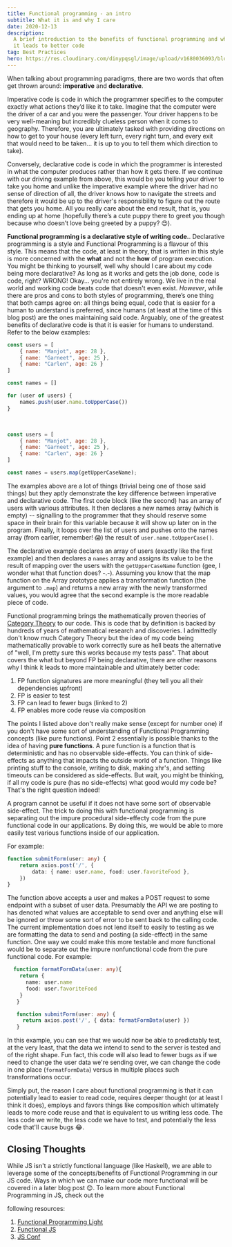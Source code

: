 ```yaml
---
title: Functional programming - an intro
subtitle: What it is and why I care
date: 2020-12-13
description:
  A brief introduction to the benefits of functional programming and why I think
  it leads to better code
tag: Best Practices
hero: https://res.cloudinary.com/dinypqsgl/image/upload/v1680036093/blog/canvas_rbgvpe.jpg
---
```


<CloudinaryHeroImage
	alt="Canvas"
	src="https://res.cloudinary.com/dinypqsgl/image/upload/v1680036093/blog/canvas_rbgvpe.jpg"
/>

When talking about programming paradigms, there are two words that often get
thrown around: **imperative** and **declarative**.

Imperative code is code in which the programmer specifies to the computer
exactly what actions they’d like it to take. Imagine that the computer were the
driver of a car and you were the passenger. Your driver happens to be very
well-meaning but incredibly clueless person when it comes to geography.
Therefore, you are ultimately tasked with providing directions on how to get to
your house (every left turn, every right turn, and every exit that would need to
be taken... it is up to you to tell them which direction to take).

Conversely, declarative code is code in which the programmer is interested in
what the computer produces rather than how it gets there. If we continue with
our driving example from above, this would be you telling your driver to take
you home and unlike the imperative example where the driver had no sense of
direction of all, the driver knows how to navigate the streets and therefore it
would be up to the driver's responsibility to figure out the route that gets you
home. All you really care about the end result, that is, you ending up at home
(hopefully there’s a cute puppy there to greet you though because who doesn’t
love being greeted by a puppy? 😍).

**Functional programming is a declarative style of writing code.**. Declarative
programming is a style and Functional Programming is a flavour of this style.
This means that the code, at least in theory, that is written in this style is
more concerned with the **what** and not the **how** of program execution. You
might be thinking to yourself, well why should I care about my code being more
declarative? As long as it works and gets the job done, code is code, right?
WRONG! Okay... you're not entirely wrong. We live in the real world and working
code beats code that doesn't even exist. _However_, while there are pros and
cons to both styles of programming, there’s one thing that both camps agree on:
all things being equal, code that is easier for a human to understand is
preferred, since humans (at least at the time of this blog post) are the ones
maintaining said code. Arguably, one of the greatest benefits of declarative
code is that it is easier for humans to understand. Refer to the below examples:

```ts:title=imperative-get-user-names.js
const users = [
    { name: "Manjot", age: 28 },
    { name: "Garneet", age: 25 },
    { name: "Carlen", age: 26 }
]

const names = []

for (user of users) {
    names.push(user.name.toUpperCase())
}
```

<br />

```ts:title=declarative-get-user-names.js
const users = [
    { name: "Manjot", age: 28 },
    { name: "Garneet", age: 25 },
    { name: "Carlen", age: 26 }
]

const names = users.map(getUpperCaseName);
```

The examples above are a lot of things (trivial being one of those said things)
but they aptly demonstrate the key difference between imperative and declarative
code. The first code block (like the second) has an array of users with various
attributes. It then declares a new names array (which is empty) -- signalling to
the programmer that they should reserve some space in their brain for this
variable because it will show up later on in the program. Finally, it loops over
the list of users and pushes onto the names array (from earlier, remember! 😱)
the result of `user.name.toUpperCase()`.

The declarative example declares an array of users (exactly like the first
example) and then declares a `names` array and assigns its value to be the
result of mapping over the users with the `getUpperCaseName` function (gee, I
wonder what that function does? -.-). Assuming you know that the map function on
the Array prototype applies a transformation function (the argument to `.map`)
and returns a new array with the newly transformed values, you would agree that
the second example is the more readable piece of code.

Functional programming brings the mathematically proven theories of
[Category Theory](https://en.wikipedia.org/wiki/Category_theory) to our code.
This is code that by definition is backed by hundreds of years of mathematical
research and discoveries. I admittedly don't know much Category Theory but the
idea of my code being mathematically provable to work correctly sure as hell
beats the alternative of "well, I'm pretty sure this works because my tests
pass". That about covers the what but beyond FP being declarative, there are
other reasons why I think it leads to more maintainable and ultimately better
code:

1. FP function signatures are more meaningful (they tell you all their
   dependencies upfront)
2. FP is easier to test
3. FP can lead to fewer bugs (linked to 2)
4. FP enables more code reuse via composition

The points I listed above don't really make sense (except for number one) if you
don't have some sort of understanding of Functional Programming concepts (like
pure functions). Point 2 essentially is possible thanks to the idea of having
**pure functions**. A pure function is a function that is deterministic and has
no observable side-effects. You can think of side-effects as anything that
impacts the outside world of a function. Things like printing stuff to the
console, writing to disk, making xhr's, and setting timeouts can be considered
as side-effects. But wait, you might be thinking, if all my code is pure (has no
side-effects) what good would my code be? That's the right question indeed!

A program cannot be useful if it does not have some sort of observable
side-effect. The trick to doing this with functional programming is separating
out the impure procedural side-effecty code from the pure functional code in our
applications. By doing this, we would be able to more easily test various
functions inside of our application.

For example:

```ts
function submitForm(user: any) {
	return axios.post('/', {
		data: { name: user.name, food: user.favoriteFood },
	})
}
```

The function above accepts a user and makes a POST request to some endpoint with
a subset of user data. Presumably the API we are posting to has denoted what
values are acceptable to send over and anything else will be ignored or throw
some sort of error to be sent back to the calling code. The current
implementation does not lend itself to easily to testing as we are formatting
the data to send and posting (a side-effect) in the same function. One way we
could make this more testable and more functional would be to separate out the
impure nonfunctional code from the pure functional code. For example:

```ts
  function formatFormData(user: any){
    return {
      name: user.name
      food: user.favoriteFood
    }
   }

   function submitForm(user: any) {
     return axios.post('/', { data: formatFormData(user) })
   }
```

In this example, you can see that we would now be able to predictably test, at
the very least, that the data we intend to send to the server is tested and of
the right shape. Fun fact, this code will also lead to fewer bugs as if we need
to change the user data we're sending over, we can change the code in one place
(`formatFormData`) versus in multiple places such transformations occur.

Simply put, the reason I care about functional programming is that it can
potentially lead to easier to read code, requires deeper thought (or at least I
think it does), employs and favors things like composition which ultimately
leads to more code reuse and that is equivalent to us writing less code. The
less code we write, the less code we have to test, and potentially the less code
that'll cause bugs 😂.

## Closing Thoughts

While JS isn't a strictly functional language (like Haskell), we are able to
leverage some of the concepts/benefits of Functional Programming in our JS code.
Ways in which we can make our code more functional will be covered in a later
blog post 😊. To learn more about Functional Programming in JS, check out the

following resources:

1. [Functional Programming Light](https://www.amazon.ca/Functional-Light-JavaScript-Balanced-Pragmatic-FP/dp/1981672346/ref=sr_1_5?dchild=1&keywords=functional+light+javascript&qid=1610414581&sr=8-5)
2. [ Functional JS ](https://frontendmasters.com/courses/functional-js-fundamentals/)
3. [ JS Conf ](https://www.youtube.com/watch?v=e-5obm1G_FY)
